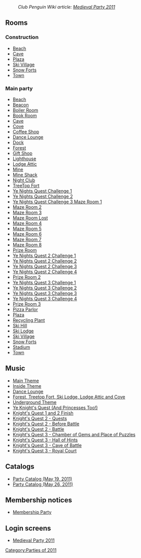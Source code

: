 :''Club Penguin Wiki article: [[clubpenguinwiki:Medieval Party 2011|Medieval Party 2011]]''
==Rooms==
===Construction===
*[[Media:MedievalParty2011ConstBeach.swf|Beach]]
*[[Media:MedievalParty2011ConstCave.swf|Cave]]
*[[Media:MedievalParty2011ConstPlaza.swf|Plaza]]
*[[Media:MedievalParty2011ConstVillage.swf|Ski Village]]
*[[Media:MedievalParty2011ConstForts.swf|Snow Forts]]
*[[Media:RoomsTown-MedievalParty2010Pre.swf|Town]]

===Main party===
*[[Media:Rooms0508Beach.swf|Beach]]
*[[Media:MedievalParty2011Beacon.swf|Beacon]]
*[[Media:MedievalParty2011Boiler.swf|Boiler Room]]
*[[Media:MedievalParty2011Book.swf|Book Room]]
*[[Media:MedievalParty2011Cave.swf|Cave]]
*[[Media:MedievalParty2011Cove.swf|Cove]]
*[[Media:MedievalParty2011Coffee.swf|Coffee Shop]]
*[[Media:MedievalParty2011Lounge.swf|Dance Lounge]]
*[[Media:MedievalParty2011Dock.swf|Dock]]
*[[Media:MedievalParty2011Forest.swf|Forest]]
*[[Media:MedievalParty2011Shop.swf|Gift Shop]]
*[[Media:MedievalParty2011Light.swf|Lighthouse]]
*[[Media:MedievalParty2011Attic.swf|Lodge Attic]]
*[[Media:MedievalParty2011Mine.swf|Mine]]
*[[Media:MedievalParty2011Shack.swf|Mine Shack]]
*[[Media:MedievalParty2011Dance.swf|Night Club]]
*[[Media:MedievalParty2011Party1.swf|TreeTop Fort]]
*[[Media:MedievalParty2011Party2.swf|Ye Nights Quest Challenge 1]]
*[[Media:MedievalParty2011Party3.swf|Ye Nights Quest Challenge 2]]
*[[Media:MedievalParty2011Party4.swf|Ye Nights Quest Challenge 3 Maze Room 1]]
*[[Media:MedievalParty2011Party5.swf|Maze Room 2]]
*[[Media:MedievalParty2011Party6.swf|Maze Room 3]]
*[[Media:MedievalParty2011Party7.swf|Maze Room Lost]]
*[[Media:MedievalParty2011Party8.swf|Maze Room 4]]
*[[Media:MedievalParty2011Party9.swf|Maze Room 5]]
*[[Media:MedievalParty2011Party10.swf|Maze Room 6]]
*[[Media:MedievalParty2011Party11.swf|Maze Room 7]]
*[[Media:MedievalParty2011Party12.swf|Maze Room 8]]
*[[Media:MedievalParty2011Party13.swf|Prize Room]]
*[[Media:MedievalParty2011Party14.swf|Ye Nights Quest 2 Challenge 1]]
*[[Media:MedievalParty2011Party15.swf|Ye Nights Quest 2 Challenge 2]]
*[[Media:MedievalParty2011Party16.swf|Ye Nights Quest 2 Challenge 3]]
*[[Media:MedievalParty2011Party17.swf|Ye Nights Quest 2 Challenge 4]]
*[[Media:MedievalParty2011Party18.swf|Prize Room 2]]
*[[Media:MedievalParty2011Party19.swf|Ye Nights Quest 3 Challenge 1]]
*[[Media:MedievalParty2011Party20.swf|Ye Nights Quest 3 Challenge 2]]
*[[Media:MedievalParty2011Party21.swf|Ye Nights Quest 3 Challenge 3]]
*[[Media:MedievalParty2011Party22.swf|Ye Nights Quest 3 Challenge 4]]
*[[Media:MedievalParty2011Party23.swf|Prize Room 3]]
*[[Media:MedievalParty2011Pizza.swf|Pizza Parlor]]
*[[Media:MedievalParty2011Plaza.swf|Plaza]]
*[[Media:MedievalParty2011Eco.swf|Recycling Plant]]
*[[Media:MedievalParty2011Mtn.swf|Ski Hill]]
*[[Media:Rooms0508Lodge.swf|Ski Lodge]]
*[[Media:MedievalParty2011Village.swf|Ski Village]]
*[[Media:MedievalParty2011Forts.swf|Snow Forts]]
*[[Media:MedievalParty2011Rink.swf|Stadium]]
*[[Media:RoomsTown-MedievalParty2011.swf|Town]]

==Music==
*[[Media:Music233.swf|Main Theme]]
*[[Media:Music234.swf|Inside Theme]]
*[[Media:Music31.swf|Dance Lounge]]
*[[Media:Music235.swf|Forest, Treetop Fort, Ski Lodge, Lodge Attic and Cove]]
*[[Media:Music236.swf|Underground Theme]]
*[[Media:Music266.swf|Ye Knight's Quest (And Princesses Too!)]]
*[[Media:Music265.swf|Knight's Quest 1 and 2 Finish]]
*[[Media:Music286.swf|Knight's Quest 2 - Quests]]
*[[Media:Music287.swf|Knight's Quest 2 - Before Battle]]
*[[Media:Music288.swf|Knight's Quest 2 - Battle]]
*[[Media:Music310.swf|Knight's Quest 3 - Chamber of Gems and Place of Puzzles]]
*[[Media:Music309.swf|Knight's Quest 3 - Hall of Hints]]
*[[Media:Music308.swf|Knight's Quest 3 - Cave of Battle]]
*[[Media:Music41.swf|Knight's Quest 3 - Royal Court]]

==Catalogs==
*[[Media:MedievalParty2011CatalogParty.swf|Party Catalog (May 19, 2011)]]
*[[Media:MedievalParty2011CatalogParty2.swf|Party Catalog (May 26, 2011)]]

==Membership notices==
*[[Media:MedievalParty2011MembershipParty2.swf|Membership Party]]

==Login screens==
*[[Media:LoginMedievalparty.swf|Medieval Party 2011]]
{{Parties}}

[[Category:Parties of 2011]]